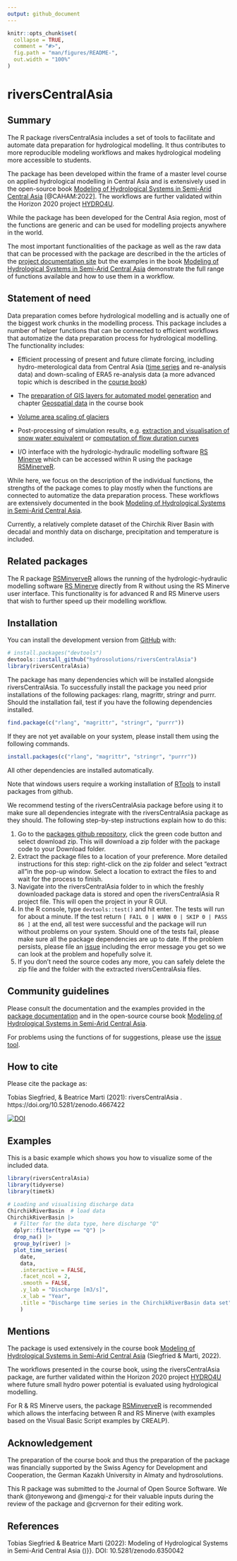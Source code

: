 ```yaml
---
output: github_document
---
```


<!-- README.md is generated from README.Rmd. Please edit that file -->

```r
knitr::opts_chunk$set(
  collapse = TRUE,
  comment = "#>",
  fig.path = "man/figures/README-",
  out.width = "100%"
)
```

# riversCentralAsia

## Summary

The R package riversCentralAsia includes a set of tools to facilitate and automate data preparation for hydrological modelling. It thus contributes to more reproducible modeling workflows and makes hydrological modeling more accessible to students. 

The package has been developed within the frame of a master level course on applied hydrological modelling in Central Asia and is extensively used in the open-source book [Modeling of Hydrological Systems in Semi-Arid Central Asia](https://hydrosolutions.github.io/caham_book/){target="_blank"} [@CAHAM:2022]. The workflows are further validated within the Horizon 2020 project [HYDRO4U](https://hydro4u.eu/){target="_blank"}. 

While the package has been developed for the Central Asia region, most of the functions are generic and can be used for modelling projects anywhere in the world. 

The most important functionalities of the package as well as the raw data that can be processed with the package are described in the the articles of the [project documentation site](https://hydrosolutions.github.io/riversCentralAsia/){target="_blank"} but the examples in the book [Modeling of Hydrological Systems in Semi-Arid Central Asia](https://hydrosolutions.github.io/caham_book/){target="_blank"} demonstrate the full range of functions available and how to use them in a workflow. 

## Statement of need

Data preparation comes before hydrological modelling and is actually one of the biggest work chunks in the modelling process. This package includes a number of helper functions that can be connected to efficient workflows that automatize the data preparation process for hydrological modelling. The functionality includes: 

- Efficient processing of present and future climate forcing, including hydro-meterological data from Central Asia ([time series](https://hydrosolutions.github.io/riversCentralAsia/articles/01-discharge-processing-examples.html){target="_blank"} and re-analysis data) and down-scaling of ERA5 re-analysis data (a more advanced topic which is described in the [course book](https://hydrosolutions.github.io/caham_book/climate_data.html){target="_blank"})

- The [preparation of GIS layers for automated model generation](https://hydrosolutions.github.io/riversCentralAsia/articles/02-preparation-of-climate-forcing.html){target="_blank"} and chapter [Geospatial data](https://hydrosolutions.github.io/caham_book/geospatial_data.html){target="_blank"} in the course book

- [Volume area scaling of glaciers](https://hydrosolutions.github.io/riversCentralAsia/articles/04-glacier-functions.html){target="_blank"}

- Post-processing of simulation results, e.g. [extraction and visualisation of snow water equivalent](https://hydrosolutions.github.io/riversCentralAsia/articles/05-snow-calibration.html){target="_blank"} or [computation of flow duration curves](https://hydrosolutions.github.io/riversCentralAsia/reference/computeAnnualFlowDurationCurve.html){target="_blank"} 

- I/O interface with the hydrologic-hydraulic modelling software [RS Minerve](https://crealp.ch/rs-minerve/){target="_blank"} which can be accessed within R using the package [RSMinerveR](https://github.com/hydrosolutions/RSMinerveR){target="_blank"}.  

While here, we focus on the description of the individual functions, the strengths of the package comes to play mostly when the functions are connected to automatize the data preparation process. These workflows are extensively documented in the book [Modeling of Hydrological Systems in Semi-Arid Central Asia](https://hydrosolutions.github.io/caham_book/){target="_blank"}. 


Currently, a relatively complete dataset of the Chirchik River Basin with decadal and monthly data on discharge, precipitation and temperature is included. 


## Related packages
The R package [RSMinverveR](https://github.com/hydrosolutions/RSMinerveR){target="_blank"} allows the running of the hydrologic-hydraulic modelling software [RS Minerve](https://crealp.ch/rs-minerve/){target="_blank"} directly from R without using the RS Minerve user interface. This functionality is for advanced R and RS Minerve users that wish to further speed up their modelling workflow.     

## Installation
You can install the development version from [GitHub](https://github.com/hydrosolutions/riversCentralAsia/){target="_blank"} with:

```r
# install.packages("devtools")
devtools::install_github("hydrosolutions/riversCentralAsia")
library(riversCentralAsia)
```

The package has many dependencies which will be installed alongside riversCentralAsia. To successfully install the package you need prior installations of the following packages: rlang, magrittr, stringr and purrr. Should the installation fail, test if you have the following dependencies installed.  
```r
find.package(c("rlang", "magrittr", "stringr", "purrr"))
```

If they are not yet available on your system, please install them using the following commands. 
```r
install.packages(c("rlang", "magrittr", "stringr", "purrr"))
```
All other dependencies are installed automatically. 

Note that windows users require a working installation of [RTools](https://cran.r-project.org/bin/windows/Rtools/){target="_blank"} to install packages from github. 

We recommend testing of the riversCentralAsia package before using it to make sure all dependencies integrate with the riversCentralAsia package as they should. The following step-by-step instructions explain how to do this:   

1. Go to the [packages github repository](https://github.com/hydrosolutions/riversCentralAsia), click the green code button and select download zip. This will download a zip folder with the package code to your Download folder.    
2. Extract the package files to a location of your preference. More detailed instructions for this step: right-click on the zip folder and select "extract all"in the pop-up window. Select a location to extract the files to and wait for the process to finish.   
3. Navigate into the riversCentralAsia folder to in which the freshly downloaded package data is stored and open the riversCentralAsia R project file. This will open the project in your R GUI.   
4. In the R console, type ```devtools::test()``` and hit enter. The tests will run for about a minute. If the test return ```[ FAIL 0 | WARN 0 | SKIP 0 | PASS 86 ]``` at the end, all test were successful and the package will run without problems on your system. Should one of the tests fail, please make sure all the package dependencies are up to date. If the problem persists, please file an [issue](https://github.com/hydrosolutions/riversCentralAsia/issues) including the error message you get so we can look at the problem and hopefully solve it.    
5. If you don't need the source codes any more, you can safely delete the zip file and the folder with the extracted riversCentralAsia files. 


## Community guidelines
Please consult the documentation and the examples provided in the [package documentation](https://hydrosolutions.github.io/riversCentralAsia/index.html){target="_blank"} and in the open-source course book [Modeling of Hydrological Systems in Semi-Arid Central Asia](https://hydrosolutions.github.io/caham_book/){target="_blank"}. 

For problems using the functions of for suggestions, please use the [issue tool](https://github.com/hydrosolutions/riversCentralAsia/issues){target="_blank"}. 

## How to cite
Please cite the package as: 

Tobias Siegfried, & Beatrice Marti (2021): riversCentralAsia <version number>. https://doi.org/10.5281/zenodo.4667422 

[![DOI](https://zenodo.org/badge/DOI/10.5281/zenodo.4667422.svg)](https://doi.org/10.5281/zenodo.4667422)



## Examples

This is a basic example which shows you how to visualize some of the included data.


```r
library(riversCentralAsia)
library(tidyverse)
library(timetk)

# Loading and visualising discharge data
ChirchikRiverBasin  # load data
ChirchikRiverBasin |> 
  # Filter for the data type, here discharge "Q"
  dplyr::filter(type == "Q") |> 
  drop_na() |> 
  group_by(river) |> 
  plot_time_series(
    date,
    data,
    .interactive = FALSE,
    .facet_ncol = 2,
    .smooth = FALSE, 
    .y_lab = "Discharge [m3/s]", 
    .x_lab = "Year", 
    .title = "Discharge time series in the ChirchikRiverBasin data set"
    )
```

## Mentions
The package is used extensively in the course book [Modeling of Hydrological Systems in Semi-Arid Central Asia](https://hydrosolutions.github.io/caham_book/){target="_blank"} (Siegfried & Marti, 2022). 

The workflows presented in the course book, using the riversCentralAsia package, are further validated within the Horizon 2020 project [HYDRO4U](https://hydro4u.eu/){target="_blank"} where future small hydro power potential is evaluated using hydrological modelling. 

For R & RS Minerve users, the package [RSMinverveR](https://github.com/hydrosolutions/RSMinerveR){target="_blank"} is recommended which allows the interfacing between R and RS Minerve (with examples based on the Visual Basic Script examples by CREALP).  

## Acknowledgement
The preparation of the course book and thus the preparation of the package was financially supported by the Swiss Agency for Development and Cooperation, the German Kazakh University in Almaty and hydrosolutions. 

This R package was submitted to the Journal of Open Source Software. We thank @tonyewong and @mengqi-z for their valuable inputs during the review of the package and @crvernon for their editing work. 

## References
Tobias Siegfried & Beatrice Marti (2022): Modeling of Hydrological Systems in Semi-Arid Central Asia (\url{https://hydrosolutions.github.io/caham_book/})}}. DOI: 10.5281/zenodo.6350042
